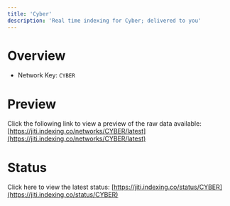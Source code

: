 ```yaml
---
title: 'Cyber'
description: 'Real time indexing for Cyber; delivered to you'
---
```


# Overview
- Network Key: `CYBER`

# Preview
Click the following link to view a preview of the raw data available: [https://jiti.indexing.co/networks/CYBER/latest](https://jiti.indexing.co/networks/CYBER/latest)

# Status
Click here to view the latest status: [https://jiti.indexing.co/status/CYBER](https://jiti.indexing.co/status/CYBER)
